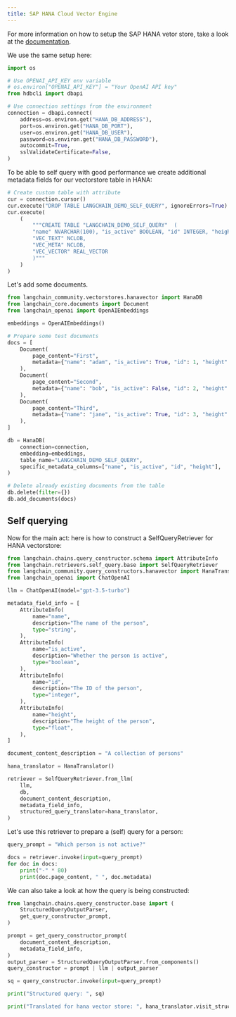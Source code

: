 ```yaml
---
title: SAP HANA Cloud Vector Engine
---
```


For more information on how to setup the SAP HANA vetor store, take a look at the [documentation](/oss/python/integrations/vectorstores/sap_hanavector.ipynb).

We use the same setup here:


```python
import os

# Use OPENAI_API_KEY env variable
# os.environ["OPENAI_API_KEY"] = "Your OpenAI API key"
from hdbcli import dbapi

# Use connection settings from the environment
connection = dbapi.connect(
    address=os.environ.get("HANA_DB_ADDRESS"),
    port=os.environ.get("HANA_DB_PORT"),
    user=os.environ.get("HANA_DB_USER"),
    password=os.environ.get("HANA_DB_PASSWORD"),
    autocommit=True,
    sslValidateCertificate=False,
)
```

To be able to self query with good performance we create additional metadata fields
for our vectorstore table in HANA:


```python
# Create custom table with attribute
cur = connection.cursor()
cur.execute("DROP TABLE LANGCHAIN_DEMO_SELF_QUERY", ignoreErrors=True)
cur.execute(
    (
        """CREATE TABLE "LANGCHAIN_DEMO_SELF_QUERY"  (
        "name" NVARCHAR(100), "is_active" BOOLEAN, "id" INTEGER, "height" DOUBLE,
        "VEC_TEXT" NCLOB, 
        "VEC_META" NCLOB, 
        "VEC_VECTOR" REAL_VECTOR
        )"""
    )
)
```

Let's add some documents.


```python
from langchain_community.vectorstores.hanavector import HanaDB
from langchain_core.documents import Document
from langchain_openai import OpenAIEmbeddings

embeddings = OpenAIEmbeddings()

# Prepare some test documents
docs = [
    Document(
        page_content="First",
        metadata={"name": "adam", "is_active": True, "id": 1, "height": 10.0},
    ),
    Document(
        page_content="Second",
        metadata={"name": "bob", "is_active": False, "id": 2, "height": 5.7},
    ),
    Document(
        page_content="Third",
        metadata={"name": "jane", "is_active": True, "id": 3, "height": 2.4},
    ),
]

db = HanaDB(
    connection=connection,
    embedding=embeddings,
    table_name="LANGCHAIN_DEMO_SELF_QUERY",
    specific_metadata_columns=["name", "is_active", "id", "height"],
)

# Delete already existing documents from the table
db.delete(filter={})
db.add_documents(docs)
```

## Self querying

Now for the main act: here is how to construct a SelfQueryRetriever for HANA vectorstore:


```python
from langchain.chains.query_constructor.schema import AttributeInfo
from langchain.retrievers.self_query.base import SelfQueryRetriever
from langchain_community.query_constructors.hanavector import HanaTranslator
from langchain_openai import ChatOpenAI

llm = ChatOpenAI(model="gpt-3.5-turbo")

metadata_field_info = [
    AttributeInfo(
        name="name",
        description="The name of the person",
        type="string",
    ),
    AttributeInfo(
        name="is_active",
        description="Whether the person is active",
        type="boolean",
    ),
    AttributeInfo(
        name="id",
        description="The ID of the person",
        type="integer",
    ),
    AttributeInfo(
        name="height",
        description="The height of the person",
        type="float",
    ),
]

document_content_description = "A collection of persons"

hana_translator = HanaTranslator()

retriever = SelfQueryRetriever.from_llm(
    llm,
    db,
    document_content_description,
    metadata_field_info,
    structured_query_translator=hana_translator,
)
```

Let's use this retriever to prepare a (self) query for a person:


```python
query_prompt = "Which person is not active?"

docs = retriever.invoke(input=query_prompt)
for doc in docs:
    print("-" * 80)
    print(doc.page_content, " ", doc.metadata)
```

We can also take a look at how the query is being constructed:


```python
from langchain.chains.query_constructor.base import (
    StructuredQueryOutputParser,
    get_query_constructor_prompt,
)

prompt = get_query_constructor_prompt(
    document_content_description,
    metadata_field_info,
)
output_parser = StructuredQueryOutputParser.from_components()
query_constructor = prompt | llm | output_parser

sq = query_constructor.invoke(input=query_prompt)

print("Structured query: ", sq)

print("Translated for hana vector store: ", hana_translator.visit_structured_query(sq))
```
